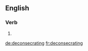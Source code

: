 
==English==

===Verb===
{{head|en|present participle}}

# {{present participle of|deconsecrate|lang=en}}

[[de:deconsecrating]]
[[fr:deconsecrating]]